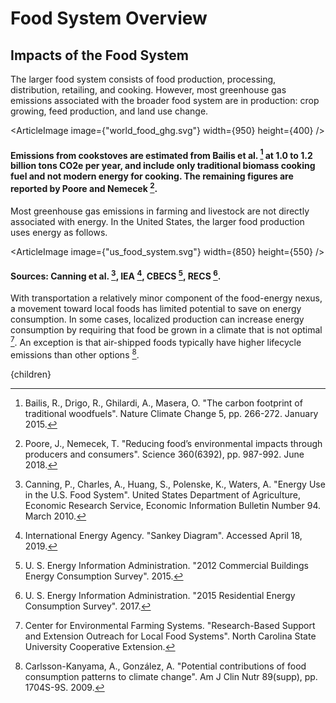 


# Food System Overview

## Impacts of the Food System
The larger food system consists of food production, processing, distribution, retailing, and cooking. However, most greenhouse gas emissions associated with the broader food system are in production: crop growing, feed production, and land use change.

<ArticleImage image={"world_food_ghg.svg"} width={950} height={400} />
#### Emissions from cookstoves are estimated from Bailis et al. [^1] at 1.0 to 1.2 billion tons CO2e per year, and include only traditional biomass cooking fuel and not modern energy for cooking. The remaining figures are reported by Poore and Nemecek [^6].

Most greenhouse gas emissions in farming and livestock are not directly associated with energy. In the United States, the larger food production uses energy as follows.

<ArticleImage image={"us_food_system.svg"} width={850} height={550} />
#### Sources: Canning et al. [^2], IEA [^5], CBECS [^7], RECS [^8].

With transportation a relatively minor component of the food-energy nexus, a movement toward local foods has limited potential to save on energy consumption. In some cases, localized production can increase energy consumption by requiring that food be grown in a climate that is not optimal [^4]. An exception is that air-shipped foods typically have higher lifecycle emissions than other options [^3].

<FoodTradeSolution />

[^1]: Bailis, R., Drigo, R., Ghilardi, A., Masera, O. "The carbon footprint of traditional woodfuels". Nature Climate Change 5, pp. 266-272. January 2015.

[^2]: Canning, P., Charles, A., Huang, S., Polenske, K., Waters, A. "Energy Use in the U.S. Food System". United States Department of Agriculture, Economic Research Service, Economic Information Bulletin Number 94. March 2010.

[^3]: Carlsson-Kanyama, A., González, A. "Potential contributions of food consumption patterns to climate change". Am J Clin Nutr 89(supp), pp. 1704S-9S. 2009.

[^4]: Center for Environmental Farming Systems. "Research-Based Support and Extension Outreach for Local Food Systems". North Carolina State University Cooperative Extension.

[^5]: International Energy Agency. "Sankey Diagram". Accessed April 18, 2019.

[^6]: Poore, J., Nemecek, T. "Reducing food’s environmental impacts through producers and consumers". Science 360(6392), pp. 987-992. June 2018.

[^7]: U. S. Energy Information Administration. "2012 Commercial Buildings Energy Consumption Survey". 2015.

[^8]: U. S. Energy Information Administration. "2015 Residential Energy Consumption Survey". 2017.

  <Article 
    focusAreaUrl={focusAreaUrl} 
    hierarchy={hierarchy} 
    site={site}
  >
    {children}
  </Article>